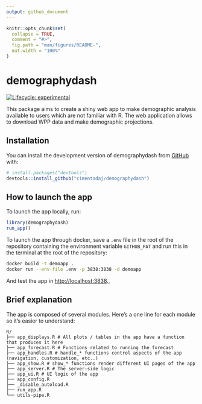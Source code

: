 ```yaml
---
output: github_document
---
```


<!-- README.md is generated from README.Rmd. Please edit that file -->

```r
knitr::opts_chunk$set(
  collapse = TRUE,
  comment = "#>",
  fig.path = "man/figures/README-",
  out.width = "100%"
)
```

# demographydash

<!-- badges: start -->
[![Lifecycle: experimental](https://img.shields.io/badge/lifecycle-experimental-orange.svg)](https://lifecycle.r-lib.org/articles/stages.html#experimental)
<!-- badges: end -->

This package aims to create a shiny web app to make demographic analysis available to users which are not familiar with R. The web application allows to download WPP data and make demographic projections.

## Installation

You can install the development version of demographydash from [GitHub](https://github.com/) with:

``` r
# install.packages("devtools")
devtools::install_github("cimentadaj/demographydash")
```

## How to launch the app

To launch the app locally, run:


```r
library(demographydash)
run_app()
```

To launch the app through docker, save a `.env` file in the root of the repository containing the environment variable `GITHUB_PAT` and run this in the terminal at the root of the repository:

```bash
docker build -t demoapp .
docker run --env-file .env -p 3838:3838 -d demoapp
```

And test the app in [http://localhost:3838](http://localhost:3838).,

## Brief explanation

The app is composed of several modules. Here's a one line for each module so it's easier to understand:

```
R/
├── app_displays.R # All plots / tables in the app have a function that produces it here
├── app_forecast.R # Functions related to running the forecast
├── app_handles.R # handle_* functions control aspects of the app (navigation, customization, etc..)
├── app_show.R # show_* functions render different UI pages of the app
├── app_server.R # The server-side logic
├── app_ui.R # UI logic of the app
├── app_config.R
├── _disable_autoload.R
├── run_app.R
└── utils-pipe.R
```
